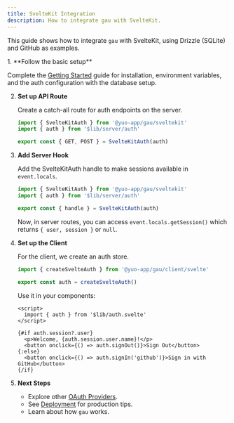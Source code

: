 ```yaml
---
title: SvelteKit Integration
description: How to integrate gau with SvelteKit.
---
```




This guide shows how to integrate `gau` with SvelteKit, using Drizzle (SQLite) and GitHub as examples.

<Steps>
1. **Follow the basic setup**

   Complete the [Getting Started](/guides/getting-started) guide for installation, environment variables, and the auth configuration with the database setup.

2. **Set up API Route**

   Create a catch-all route for auth endpoints on the server.

   ```ts title="src/routes/api/auth/[...gau]/+server.ts"
   import { SvelteKitAuth } from '@yuo-app/gau/sveltekit'
   import { auth } from '$lib/server/auth'

   export const { GET, POST } = SvelteKitAuth(auth)
   ```

3. **Add Server Hook**

   Add the SvelteKitAuth handle to make sessions available in `event.locals`.

   ```ts title="src/hooks.server.ts"
   import { SvelteKitAuth } from '@yuo-app/gau/sveltekit'
   import { auth } from '$lib/server/auth'

   export const { handle } = SvelteKitAuth(auth)
   ```

   Now, in server routes, you can access `event.locals.getSession()` which returns `{ user, session }` or `null`.

4. **Set up the Client**

   For the client, we create an auth store.

   ```ts title="src/lib/auth.svelte.ts"
   import { createSvelteAuth } from '@yuo-app/gau/client/svelte'

   export const auth = createSvelteAuth()
   ```

   Use it in your components:

   ```svelte title="+page.svelte"
   <script>
     import { auth } from '$lib/auth.svelte'
   </script>

   {#if auth.session?.user}
     <p>Welcome, {auth.session.user.name}!</p>
     <button onclick={() => auth.signOut()}>Sign Out</button>
   {:else}
     <button onclick={() => auth.signIn('github')}>Sign in with GitHub</button>
   {/if}
   ```

5. **Next Steps**

   - Explore other [OAuth Providers](/oauth-providers).
   - See [Deployment](/guides/deployment) for production tips.
   - Learn about how `gau` works.
</Steps> 